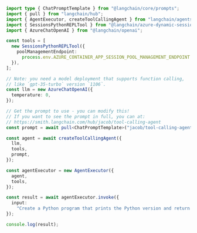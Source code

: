 ```typescript
import type { ChatPromptTemplate } from "@langchain/core/prompts";
import { pull } from "langchain/hub";
import { AgentExecutor, createToolCallingAgent } from "langchain/agents";
import { SessionsPythonREPLTool } from "@langchain/azure-dynamic-sessions";
import { AzureChatOpenAI } from "@langchain/openai";

const tools = [
  new SessionsPythonREPLTool({
    poolManagementEndpoint:
      process.env.AZURE_CONTAINER_APP_SESSION_POOL_MANAGEMENT_ENDPOINT || "",
  }),
];

// Note: you need a model deployment that supports function calling,
// like `gpt-35-turbo` version `1106`.
const llm = new AzureChatOpenAI({
  temperature: 0,
});

// Get the prompt to use - you can modify this!
// If you want to see the prompt in full, you can at:
// https://smith.langchain.com/hub/jacob/tool-calling-agent
const prompt = await pull<ChatPromptTemplate>("jacob/tool-calling-agent");

const agent = await createToolCallingAgent({
  llm,
  tools,
  prompt,
});

const agentExecutor = new AgentExecutor({
  agent,
  tools,
});

const result = await agentExecutor.invoke({
  input:
    "Create a Python program that prints the Python version and return the result.",
});

console.log(result);
```